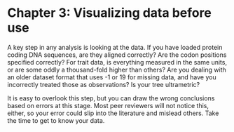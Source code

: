 # Chapter 3: Visualizing data before use
A key step in any analysis is looking at the data. If you have loaded protein coding DNA sequences, are they aligned correctly? Are the codon positions specified correctly? For trait data, is everything measured in the same units, or are some oddly a thousand-fold higher than others? Are you dealing with an older dataset format that uses -1 or 19 for missing data, and have you incorrectly treated those as observations? Is your tree ultrametric? 

It is easy to overlook this step, but you can draw the wrong conclusions based on errors at this stage. Most peer reviewers will not notice this, either, so your error could slip into the literature and mislead others. Take the time to get to know your data.

